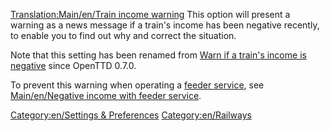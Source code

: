 [[Translation:Main/en/Train income warning]]
This option will present a warning as a news message if a train's income has been negative recently, to enable you to find out why and correct the situation.

Note that this setting has been renamed from [[Main/en/Configuring patches/Vehicles#Warn if a train's income is negative|Warn if a train's income is negative]] since OpenTTD 0.7.0.

To prevent this warning when operating a [[Main/en/Feeder service|feeder service]], see [[Main/en/Negative income with feeder service]].
[[Category:en/Settings & Preferences]]
[[Category:en/Railways]]